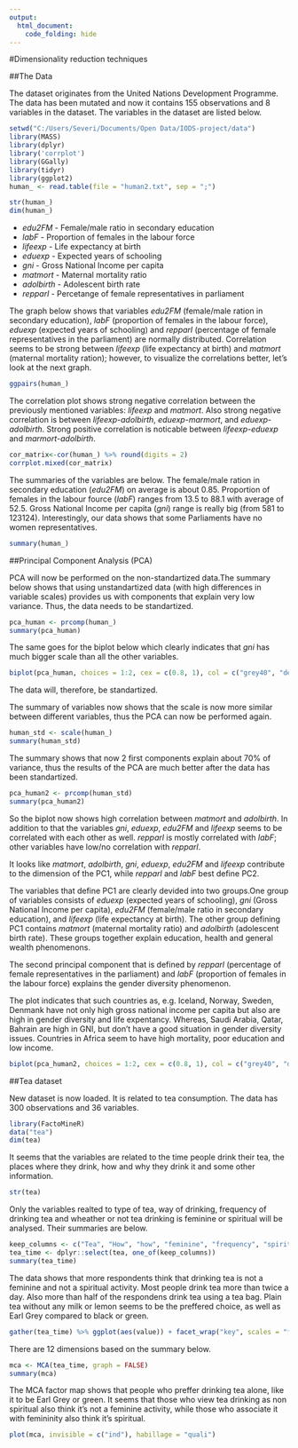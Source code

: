 ```yaml
---
output:
  html_document:
    code_folding: hide
---
```


#Dimensionality reduction techniques

##The Data

The dataset originates from the United Nations Development Programme. The data has been mutated and now it contains 155 observations and 8 variables in the dataset. The variables in the dataset are listed below. 

```r
setwd("C:/Users/Severi/Documents/Open Data/IODS-project/data")
library(MASS)
library(dplyr)
library('corrplot')
library(GGally)
library(tidyr)
library(ggplot2)
human_ <- read.table(file = "human2.txt", sep = ";")
```


```r
str(human_)
dim(human_)
```

- *edu2FM* - Female/male ratio in secondary education  
- *labF* - Proportion of females in the labour force  
- *lifeexp* - Life expectancy at birth  
- *eduexp* - Expected years of schooling  
- *gni* -  Gross National Income per capita  
- *matmort* - Maternal mortality ratio  
- *adolbirth* - Adolescent birth rate  
- *repparl* - Percetange of female representatives in parliament  



The graph below shows that variables *edu2FM* (female/male ration in secondary education), *labF* (proportion of females in the labour force), *eduexp* (expected years of schooling) and *repparl* (percentage of female representatives in the parliament) are normally distributed. Correlation seems to be strong between *lifeexp* (life expectancy at birth) and *matmort* (maternal mortality ration); however, to visualize the correlations better, let's look at the next graph.


```r
ggpairs(human_)
```

The correlation plot shows strong negative correlation between the previously mentioned variables: *lifeexp* and *matmort*. Also strong negative correlation is between *lifeexp*-*adolbirth*, *eduexp*-*marmort*, and *eduexp*-*adolbirth*. Strong positive correlation is noticable between *lifeexp*-*eduexp* and *marmort*-*adolbirth*.

```r
cor_matrix<-cor(human_) %>% round(digits = 2)
corrplot.mixed(cor_matrix)
```

The summaries of the variables are below. The female/male ration in secondary education (*edu2FM*) on average is about 0.85. Proportion of females in the labour fource (*labF*) ranges from 13.5 to 88.1 with average of 52.5. Gross National Income per capita (*gni*) range is really big (from 581 to 123124). Interestingly, our data shows that some Parliaments have no women representatives.

```r
summary(human_)
```

##Principal Component Analysis (PCA)

PCA will now be performed on the non-standartized data.The summary below shows that using unstandartized data (with high differences in variable scales) provides us with components that explain very low variance. Thus, the data needs to be standartized.


```r
pca_human <- prcomp(human_)
summary(pca_human)
```
The same goes for the biplot below which clearly indicates that *gni* has much bigger scale than all the other variables.

```r
biplot(pca_human, choices = 1:2, cex = c(0.8, 1), col = c("grey40", "deeppink2"))
```

The data will, therefore, be standartized.  

The summary of variables now shows that the scale is now more similar between different variables, thus the PCA can now be performed again.

```r
human_std <- scale(human_)
summary(human_std)
```

The summary shows that now 2 first components explain about 70% of variance, thus the results of the PCA are much better after the data has been standartized.

```r
pca_human2 <- prcomp(human_std)
summary(pca_human2)
```

So the biplot now shows high correlation between *matmort* and *adolbirth*. In addition to that the variables *gni*, *eduexp*, *edu2FM* and *lifeexp* seems to be correlated with each other as well. *repparl* is mostly correlated with *labF*; other variables have low/no correlation with *repparl*.

It looks like *matmort*, *adolbirth*, *gni*, *eduexp*, *edu2FM* and *lifeexp* contribute to the dimension of the PC1, while *repparl* and *labF* best define PC2.

The variables that define PC1 are clearly devided into two groups.One group of variables consists of *eduexp* (expected years of schooling), *gni* (Gross National Income per capita), *edu2FM* (female/male ratio in secondary education), and *lifeexp* (life expectancy at birth). The other group defining PC1 contains *matmort* (maternal mortality ratio) and *adolbirth* (adolescent birth rate). These groups together explain education, health and general wealth phenomenons. 

The second principal component that is defined by *repparl* (percentage of female representatives in the parliament) and *labF* (proportion of females in the labour force) explains the gender diversity phenomenon.

The plot indicates that such countries as, e.g. Iceland, Norway, Sweden, Denmank have not only high gross national income per capita but also are high in gender diversity and life expentancy. Whereas, Saudi Arabia, Qatar, Bahrain are high in GNI, but don't have a good situation in gender diversity issues. Countries in Africa seem to have high mortality, poor education and low income.

```r
biplot(pca_human2, choices = 1:2, cex = c(0.8, 1), col = c("grey40", "deeppink2"))
```


##Tea dataset

New dataset is now loaded. It is related to tea consumption. The data has 300 observations and 36 variables.

```r
library(FactoMineR)
data("tea")
dim(tea)
```
It seems that the variables are related to the time people drink their tea, the places where they drink, how and why they drink it and some other information.

```r
str(tea)
```
Only the variables realted to type of tea, way of drinking, frequency of drinking tea and wheather or not tea drinking is feminine or spiritual will be analysed. Their summaries are below.


```r
keep_columns <- c("Tea", "How", "how", "feminine", "frequency", "spirituality")
tea_time <- dplyr::select(tea, one_of(keep_columns))
summary(tea_time)
```

The data shows that more respondents think that drinking tea is not a feminine and not a spiritual activity. Most people drink tea more than twice a day. Also more than half of the respondens drink tea using a tea bag. Plain tea without any milk or lemon seems to be the preffered choice, as well as Earl Grey compared to black or green.

```r
gather(tea_time) %>% ggplot(aes(value)) + facet_wrap("key", scales = "free") + geom_bar() + theme(axis.text.x = element_text(angle = 45, hjust = 1, size = 8))
```

There are 12 dimensions based on the summary below.

```r
mca <- MCA(tea_time, graph = FALSE)
summary(mca)
```

The MCA factor map shows that people who preffer drinking tea alone, like it to be Earl Grey or green. It seems that those who view tea drinking as non spiritual also think it's not a feminine activity, while those who associate it with femininity also think it's spiritual.

```r
plot(mca, invisible = c("ind"), habillage = "quali")
```





